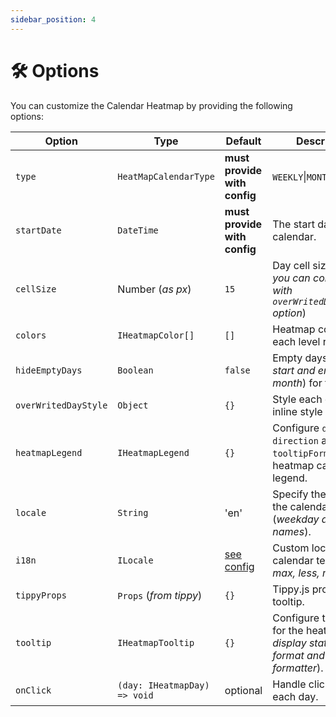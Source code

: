 ```yaml
---
sidebar_position: 4
---
```


# 🛠️ Options

You can customize the Calendar Heatmap by providing the following options:

| Option | Type | Default | Description |
| --- | --- | --- | --- |
| `type` | `HeatMapCalendarType` | **must provide with config** | `WEEKLY`\|`MONTHLY`\|`YEARLY` |
| `startDate` | `DateTime` | **must provide with config** | The start date of the calendar. |
| `cellSize` | Number (*as px*) | `15` | Day cell size (*also you can configure with `overWritedDayStyle` option*) |
| `colors` | `IHeatmapColor[]` | `[]` | Heatmap colors for each level range. |
| `hideEmptyDays` | `Boolean` | `false` | Empty days (*only start and end end month*) for filler days. |
| `overWritedDayStyle` | `Object` | `{}` | Style each day with inline style object. |
| `heatmapLegend` | `IHeatmapLegend` | `{}` | Configure `display`, `direction` and `tooltipFormatter` of heatmap calendar legend. |
| `locale` | `String` | 'en' | Specify the locale for the calendar (*weekday and month names*). |
| `i18n` | `ILocale` | [see config](notes) | Custom locale for the calendar texts (*min, max, less, more, etc.*). |
| `tippyProps` | `Props` (*from tippy*) | `{}` | Tippy.js props for the tooltip. |
| `tooltip` | `IHeatmapTooltip` | `{}` | Configure the tooltip for the heatmap (*unit, display state, date format and custom formatter*). |
| `onClick` | `(day: IHeatmapDay) => void` | optional | Handle click event for each day. |
